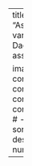 ---
title: "Medidas de associação"
description: "Associações entre diferentes tipos de variáveis."
categories: ["Estatística", "Análise de Dados", "Visualização de Dados", "Medidas de associação"]

image: "images/medidas_associacao.jpg"
listing:
  contents: 
    - conteudo/medidas_associacao/biquali.qmd
    - conteudo/medidas_associacao/biquanti.qmd
    - conteudo/medidas_associacao/biquantquali.qmd
    # - conteudo/medidas_associacao/series.qmd
  sort: false
  type: default
  fields: 
    - image
    - title
    - description
    - categories  
format:
  html:
    toc: true
    number-sections: true
---